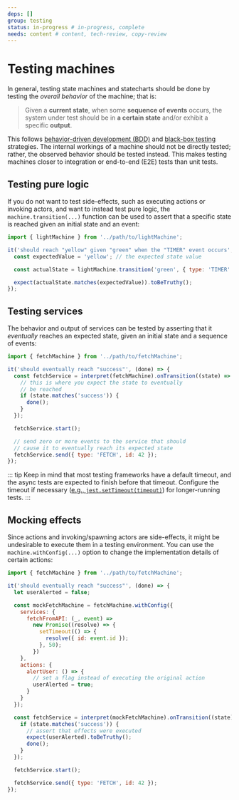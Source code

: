 ```yaml
---
deps: []
group: testing
status: in-progress # in-progress, complete
needs: content # content, tech-review, copy-review
---
```


# Testing machines

In general, testing state machines and statecharts should be done by testing the _overall behavior_ of the machine; that is:

> Given a **current state**, when some **sequence of events** occurs, the system under test should be in **a certain state** and/or exhibit a specific **output**.

This follows [behavior-driven development (BDD)](https://en.wikipedia.org/wiki/Behavior-driven_development) and [black-box testing](https://en.wikipedia.org/wiki/Black-box_testing) strategies. The internal workings of a machine should not be directly tested; rather, the observed behavior should be tested instead. This makes testing machines closer to integration or end-to-end (E2E) tests than unit tests.

## Testing pure logic

If you do not want to test side-effects, such as executing actions or invoking actors, and want to instead test pure logic, the `machine.transition(...)` function can be used to assert that a specific state is reached given an initial state and an event:

```js
import { lightMachine } from '../path/to/lightMachine';

it('should reach "yellow" given "green" when the "TIMER" event occurs', () => {
  const expectedValue = 'yellow'; // the expected state value

  const actualState = lightMachine.transition('green', { type: 'TIMER' });

  expect(actualState.matches(expectedValue)).toBeTruthy();
});
```

## Testing services

The behavior and output of services can be tested by asserting that it _eventually_ reaches an expected state, given an initial state and a sequence of events:

```js
import { fetchMachine } from '../path/to/fetchMachine';

it('should eventually reach "success"', (done) => {
  const fetchService = interpret(fetchMachine).onTransition((state) => {
    // this is where you expect the state to eventually
    // be reached
    if (state.matches('success')) {
      done();
    }
  });

  fetchService.start();

  // send zero or more events to the service that should
  // cause it to eventually reach its expected state
  fetchService.send({ type: 'FETCH', id: 42 });
});
```

::: tip
Keep in mind that most testing frameworks have a default timeout, and the async tests are expected to finish before that timeout. Configure the timeout if necessary ([e.g., `jest.setTimeout(timeout)`](https://jestjs.io/docs/en/jest-object#jestsettimeouttimeout)) for longer-running tests.
:::

## Mocking effects

Since actions and invoking/spawning actors are side-effects, it might be undesirable to execute them in a testing environment. You can use the `machine.withConfig(...)` option to change the implementation details of certain actions:

```js
import { fetchMachine } from '../path/to/fetchMachine';

it('should eventually reach "success"', (done) => {
  let userAlerted = false;

  const mockFetchMachine = fetchMachine.withConfig({
    services: {
      fetchFromAPI: (_, event) =>
        new Promise((resolve) => {
          setTimeout(() => {
            resolve({ id: event.id });
          }, 50);
        })
    },
    actions: {
      alertUser: () => {
        // set a flag instead of executing the original action
        userAlerted = true;
      }
    }
  });

  const fetchService = interpret(mockFetchMachine).onTransition((state) => {
    if (state.matches('success')) {
      // assert that effects were executed
      expect(userAlerted).toBeTruthy();
      done();
    }
  });

  fetchService.start();

  fetchService.send({ type: 'FETCH', id: 42 });
});
```
